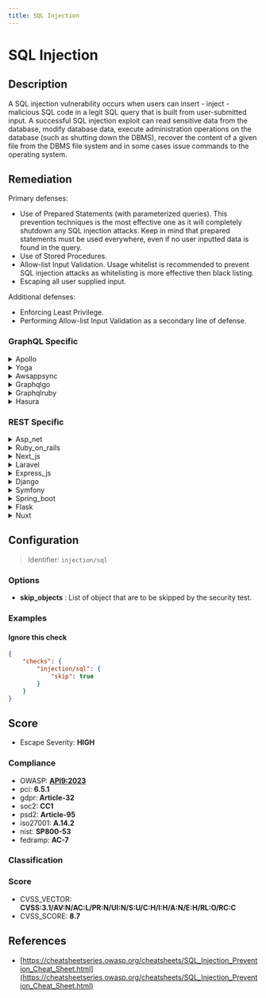 ```yaml
---
title: SQL Injection
---
```


# SQL Injection

## Description

A SQL injection vulnerability occurs when users can insert - inject - malicious SQL code in a legit SQL query that is built from user-submitted input.
A successful SQL injection exploit can read sensitive data from the database, modify database data, execute administration operations on the database (such as shutting down the DBMS), recover the content of a given file from the DBMS file system and in some cases issue commands to the operating system.


## Remediation

Primary defenses:
- Use of Prepared Statements (with parameterized queries). This prevention techniques is the most effective one as it will completely shutdown any SQL injection attacks. Keep in mind that prepared statements must be used everywhere, even if no user inputted data is found in the query.
- Use of Stored Procedures.
- Allow-list Input Validation. Usage whitelist is recommended to prevent SQL injection attacks as whitelisting is more effective then black listing.
- Escaping all user supplied input.

Additional defenses:
- Enforcing Least Privilege.
- Performing Allow-list Input Validation as a secondary line of defense.



### GraphQL Specific

<details>
    <summary>Apollo</summary>

To prevent SQL injection in the Apollo framework engine, ensure that all database queries are constructed using parameterized statements or prepared statements. This approach separates the SQL logic from the data input, effectively neutralizing the potential for malicious input to alter the structure of the SQL command. Additionally, employ input validation to whitelist acceptable input patterns and reject any suspicious or unexpected data. Regularly update the Apollo framework and its dependencies to incorporate security patches. Implement proper error handling to avoid revealing sensitive information in error messages that could aid an attacker. Lastly, consider using ORM (Object-Relational Mapping) libraries that inherently use parameterized queries to further reduce the risk of SQL injection attacks.

</details>

<details>
    <summary>Yoga</summary>

To prevent SQL injection in the Yoga framework engine, ensure that all database queries are performed using parameterized statements or prepared statements. This approach allows the database to distinguish between code and data, regardless of user input. The Yoga framework should utilize its database abstraction layer correctly to prepare queries, which will effectively mitigate the risk of SQL injection attacks. Additionally, always validate and sanitize user input to reduce the attack surface further. Implementing proper error handling and logging mechanisms can also help in identifying and responding to any attempted attacks promptly.

</details>

<details>
    <summary>Awsappsync</summary>

To mitigate SQL injection vulnerabilities in AWS AppSync, ensure that all database queries are constructed using parameterized statements or prepared statements, which separate the SQL logic from the input data. Additionally, use AWS AppSync's built-in VTL (Velocity Template Language) resolvers to sanitize and validate all input data before it is processed in your queries. Implement proper authorization checks and access controls to limit data exposure. Regularly update and patch your GraphQL schema and underlying data sources to address any security vulnerabilities. Employ AWS WAF (Web Application Firewall) to provide an additional layer of security with custom rules designed to block malicious SQL injection attempts.

</details>

<details>
    <summary>Graphqlgo</summary>

To mitigate SQL injection risks in a GraphQL Go framework engine, ensure that all database queries are constructed using parameterized statements or prepared statements, which separate the query structure from the data inputs. Additionally, employ input validation to whitelist allowable characters and reject potentially malicious input. Implement proper error handling to avoid exposing database schema information. Regularly review and update dependencies to incorporate security patches for the GraphQL framework and associated libraries.

</details>

<details>
    <summary>Graphqlruby</summary>

In the GraphQL Ruby framework, to prevent SQL injection, ensure that all user-supplied input is validated and sanitized. Use the built-in mechanisms for parameterization provided by GraphQL types and avoid directly interpolating variables into queries. Always use the query object's methods to construct conditions, and never construct SQL fragments manually. Additionally, employ Active Record or another ORM's built-in protections, which use parameterized queries to safely handle user input.

</details>

<details>
    <summary>Hasura</summary>

To prevent SQL injection in Hasura, ensure that all user inputs are validated and use prepared statements with variable binding. Avoid constructing SQL queries with string concatenation. Additionally, leverage Hasura's role-based access control to restrict data access and permissions.

</details>


### REST Specific

<details>
    <summary>Asp_net</summary>

In ASP.NET, prevent SQL injection by utilizing parameterized queries with SqlCommand or Entity Framework, employing stored procedures, and validating user inputs. Additionally, use ORM tools like Entity Framework which inherently protect against SQL injection by handling data as strongly typed objects rather than constructing SQL queries using string concatenation. Always encode user inputs if they are used in SQL queries, and regularly update your database management system to patch any known vulnerabilities.

</details>

<details>
    <summary>Ruby_on_rails</summary>

In Ruby on Rails, use the ActiveRecord query interface which automatically handles parameterized queries to prevent SQL injection. For example, instead of using string interpolation, use the `where` method like this: `User.where('name = ?', params[:name])`. Also, ensure that raw SQL is avoided unless absolutely necessary and always sanitize input with methods like `quote` or `sanitize_sql_array` if you must use raw SQL.

</details>

<details>
    <summary>Next_js</summary>

In Next.js applications, prevent SQL injection by using parameterized queries or prepared statements with libraries like `pg` for PostgreSQL. Avoid concatenating user input directly into SQL queries. Instead, use query parameters to ensure that user input is treated as data, not executable code. Additionally, employ input validation and ORM libraries that provide built-in protections against SQL injection.

</details>

<details>
    <summary>Laravel</summary>

In Laravel, use Eloquent ORM or the query builder's parameter binding to prevent SQL injection. Both methods ensure that user input is treated as data rather than executable code. For raw SQL queries, use prepared statements with named or positional binding. Additionally, validate and sanitize user inputs to strengthen security.

</details>

<details>
    <summary>Express_js</summary>

In Express.js, prevent SQL injection by using parameterized queries with libraries like 'mysql' or 'pg'. Avoid concatenating user inputs directly into SQL statements. Instead, use placeholders (e.g., '?', '$1') for inputs and provide parameters separately to the query function. This ensures that user input is treated as data, not executable code. Additionally, employ ORM libraries like Sequelize which automatically handle parameterization, and regularly validate and sanitize user input to further reduce injection risks.

</details>

<details>
    <summary>Django</summary>

In Django, use the ORM to create SQL queries, as it automatically escapes user inputs. If raw SQL must be used, employ Django's built-in parameterized query support with the 'params' argument to avoid SQL injection by ensuring that user inputs are properly escaped.

</details>

<details>
    <summary>Symfony</summary>

In Symfony, use the Doctrine ORM or DBAL's prepared statements to mitigate SQL injection risks. Always use parameterized queries or Doctrine's DQL (Doctrine Query Language) to ensure that user input is handled safely. Avoid concatenating or interpolating user input directly into SQL queries. Additionally, regularly validate and sanitize user input to prevent malicious data from being processed.

</details>

<details>
    <summary>Spring_boot</summary>

In Spring Boot, prevent SQL injection by using JPA Repository or Spring Data interfaces for database access. These abstractions use parameterized queries, which ensure that user input is treated as data rather than executable code. Additionally, avoid constructing SQL queries through string concatenation with user input, and use Hibernate's Criteria API or JPQL with bind parameters to further safeguard against injection attacks.

</details>

<details>
    <summary>Flask</summary>

In Flask, use SQLAlchemy or another ORM that supports parameterized queries to prevent SQL injection. Ensure that raw SQL queries are avoided, or if necessary, use contextually appropriate escaping functions provided by the database driver, such as `escape()` in MySQL-Python. Additionally, validate and sanitize all user inputs to enforce proper input format.

</details>

<details>
    <summary>Nuxt</summary>

In Nuxt.js applications, prevent SQL injection by using libraries that support parameterized queries or prepared statements, such as `knex.js` or `sequelize`. Always validate and sanitize user input, and avoid directly concatenating user input into SQL queries. Implement proper error handling to prevent the exposure of database details. Additionally, use ORM (Object-Relational Mapping) libraries that abstract SQL execution and inherently protect against SQL injection.

</details>

## Configuration

> Identifier: `injection/sql`

### Options

- **skip_objects** : List of object that are to be skipped by the security test.




### Examples



#### Ignore this check

```json
{
    "checks": {
        "injection/sql": {
            "skip": true
        }
    }
}
```




## Score

- Escape Severity: **<span className="high-severity">HIGH</span>**

### Compliance

- OWASP: **[API9:2023](https://github.com/OWASP/API-Security/blob/master/editions/2023/en/0xa9-improper-inventory-management.md)**
- pci: **6.5.1**
- gdpr: **Article-32**
- soc2: **CC1**
- psd2: **Article-95**
- iso27001: **A.14.2**
- nist: **SP800-53**
- fedramp: **AC-7**

### Classification






### Score

- CVSS_VECTOR: **CVSS:3.1/AV:N/AC:L/PR:N/UI:N/S:U/C:H/I:H/A:N/E:H/RL:O/RC:C**
- CVSS_SCORE: **8.7**

## References

- [https://cheatsheetseries.owasp.org/cheatsheets/SQL_Injection_Prevention_Cheat_Sheet.html](https://cheatsheetseries.owasp.org/cheatsheets/SQL_Injection_Prevention_Cheat_Sheet.html)
  